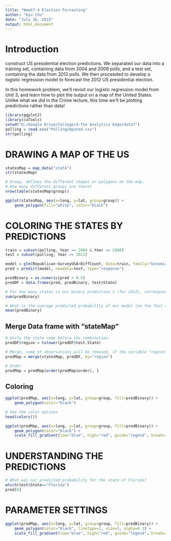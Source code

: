 ```yaml
---
title: "Week7-4 Election Forcasting"
author: "Kyu Cho"
date: "July 16, 2015"
output: html_document
---
```

# Introduction
construct US presidential election predictions. We separated our data into a training set, containing data from 2004 and 2008 polls, and a test set, containing the data from 2012 polls. We then proceeded to develop a logistic regression model to forecast the 2012 US presidential election.  

In this homework problem, we'll revisit our logistic regression model from Unit 3, and learn how to plot the output on a map of the United States. Unlike what we did in the Crime lecture, this time we'll be plotting predictions rather than data!  

```r
library(ggplot2)
library(caTools)
setwd("D:/Google Drive/College/4-The Analytics Edge/data7")
polling = read.csv("PollingImputed.csv")
str(polling)
```

# DRAWING A MAP OF THE US
```r
statesMap = map_data("state")
str(statesMap)

# Group, defines the different shapes or polygons on the map.
# How many different groups are there?
nrow(table(statesMap$group))

ggplot(statesMap, aes(x=long, y=lat, group=group)) +
    geom_polygon(fill="white", color="black")
```

# COLORING THE STATES BY PREDICTIONS  
```r
train = subset(polling, Year >= 2004 & Year <= 2008)
test = subset(polling, Year >= 2012)

model = glm(Republican~SurveyUSA+DiffCount, data=train, family="binomial")
pred = predict(model, newdata=test, type="response")

predBinary = as.numeric(pred > 0.5)
predDF = data.frame(pred, predBinary, test$State)

# For how many states is our binary prediction 1 (for 2012), corresponding to Republican?
sum(predBinary)

# What is the average predicted probability of our model (on the Test set, for 2012)?
mean(predBinary)
```

## Merge Data frame with "stateMap"
```r
# Unify the state name before the combination.
predDF$region = tolower(predDF$test.State)

# Merge, some of observations will be removed, if the variable "region" is not co-exist on both datasets.
predMap = merge(statesMap, predDF, by="region")

# Order
predMap = predMap[order(predMap$order), ]
```

## Coloring
```r
ggplot(predMap, aes(x=long, y=lat, group=group, fill=predBinary)) +
    geom_polygon(color="black")

# See the color options
head(colors())

ggplot(predMap, aes(x=long, y=lat, group=group, fill=predBinary)) + 
    geom_polygon(color="black") + 
    scale_fill_gradient(low="blue", high="red", guide="legend", breaks= c(0,1), labels=c("Democrat", "Republican"), name="Prediction 2012")
```

# UNDERSTANDING THE PREDICTIONS
```r
# What was our predicted probability for the state of Florida?
which(test$State=="Florida")
pred[6]
```

# PARAMETER SETTINGS
```r
ggplot(predMap, aes(x=long, y=lat, group=group, fill=predBinary)) + 
    geom_polygon(color="black", linetype=1, size=2, alpha=0.3) + 
    scale_fill_gradient(low="blue", high="red", guide="legend", breaks= c(0,1), labels=c("Democrat", "Republican"), name="Prediction 2012")
```

